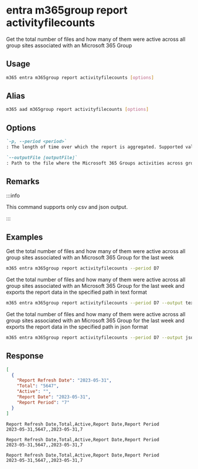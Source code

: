 
# entra m365group report activityfilecounts

Get the total number of files and how many of them were active across all group sites associated with an Microsoft 365 Group

## Usage

```sh
m365 entra m365group report activityfilecounts [options]
```

## Alias

```sh
m365 aad m365group report activityfilecounts [options]
```

## Options

```md definition-list
`-p, --period <period>`
: The length of time over which the report is aggregated. Supported values `D7`, `D30`, `D90`, `D180`

`--outputFile [outputFile]`
: Path to the file where the Microsoft 365 Groups activities across group workloads report should be stored in
```

<Global />

## Remarks

:::info

This command supports only csv and json output.

:::

## Examples

Get the total number of files and how many of them were active across all group sites associated with an Microsoft 365 Group for the last week

```sh
m365 entra m365group report activityfilecounts --period D7
```

Get the total number of files and how many of them were active across all group sites associated with an Microsoft 365 Group for the last week and exports the report data in the specified path in text format

```sh
m365 entra m365group report activityfilecounts --period D7 --output text > "m365groupactivityfilecounts.txt"
```

Get the total number of files and how many of them were active across all group sites associated with an Microsoft 365 Group for the last week and exports the report data in the specified path in json format

```sh
m365 entra m365group report activityfilecounts --period D7 --output json > "m365groupactivityfilecounts.json"
```

## Response

<Tabs>
  <TabItem value="JSON">

  ```json
  [
    {
      "Report Refresh Date": "2023-05-31",
      "Total": "5647",
      "Active": "",
      "Report Date": "2023-05-31",
      "Report Period": "7"
    }
  ]
  ```

  </TabItem>
  <TabItem value="Text">

  ```text
  Report Refresh Date,Total,Active,Report Date,Report Period
  2023-05-31,5647,,2023-05-31,7
  ```

  </TabItem>
  <TabItem value="CSV">

  ```csv
  Report Refresh Date,Total,Active,Report Date,Report Period
  2023-05-31,5647,,2023-05-31,7
  ```

  </TabItem>
  <TabItem value="Markdown">

  ```md
  Report Refresh Date,Total,Active,Report Date,Report Period
  2023-05-31,5647,,2023-05-31,7
  ```

  </TabItem>
</Tabs>
